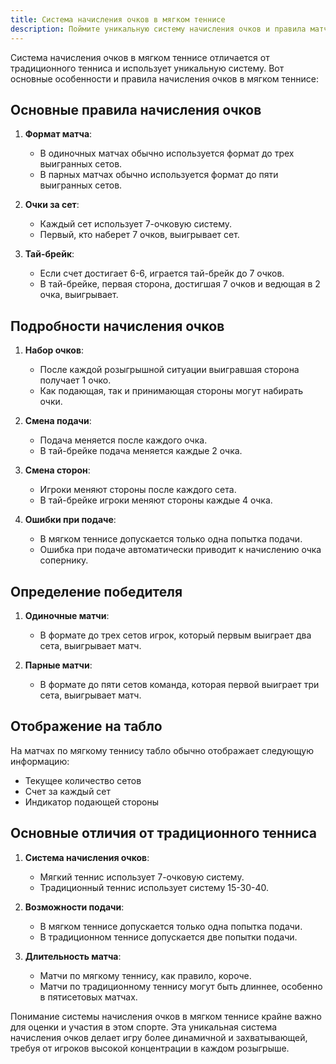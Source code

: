 ```yaml
---
title: Система начисления очков в мягком теннисе
description: Поймите уникальную систему начисления очков и правила матчей мягкого тенниса.
---
```


Система начисления очков в мягком теннисе отличается от традиционного тенниса и использует уникальную систему. Вот основные особенности и правила начисления очков в мягком теннисе:

## Основные правила начисления очков

1. **Формат матча**:
   - В одиночных матчах обычно используется формат до трех выигранных сетов.
   - В парных матчах обычно используется формат до пяти выигранных сетов.

2. **Очки за сет**:
   - Каждый сет использует 7-очковую систему.
   - Первый, кто наберет 7 очков, выигрывает сет.

3. **Тай-брейк**:
   - Если счет достигает 6-6, играется тай-брейк до 7 очков.
   - В тай-брейке, первая сторона, достигшая 7 очков и ведющая в 2 очка, выигрывает.

## Подробности начисления очков

1. **Набор очков**:
   - После каждой розыгрышной ситуации выигравшая сторона получает 1 очко.
   - Как подающая, так и принимающая стороны могут набирать очки.

2. **Смена подачи**:
   - Подача меняется после каждого очка.
   - В тай-брейке подача меняется каждые 2 очка.

3. **Смена сторон**:
   - Игроки меняют стороны после каждого сета.
   - В тай-брейке игроки меняют стороны каждые 4 очка.

4. **Ошибки при подаче**:
   - В мягком теннисе допускается только одна попытка подачи.
   - Ошибка при подаче автоматически приводит к начислению очка сопернику.

## Определение победителя

1. **Одиночные матчи**:
   - В формате до трех сетов игрок, который первым выиграет два сета, выигрывает матч.

2. **Парные матчи**:
   - В формате до пяти сетов команда, которая первой выиграет три сета, выигрывает матч.

## Отображение на табло

На матчах по мягкому теннису табло обычно отображает следующую информацию:

- Текущее количество сетов
- Счет за каждый сет
- Индикатор подающей стороны

## Основные отличия от традиционного тенниса

1. **Система начисления очков**:
   - Мягкий теннис использует 7-очковую систему.
   - Традиционный теннис использует систему 15-30-40.

2. **Возможности подачи**:
   - В мягком теннисе допускается только одна попытка подачи.
   - В традиционном теннисе допускается две попытки подачи.

3. **Длительность матча**:
   - Матчи по мягкому теннису, как правило, короче.
   - Матчи по традиционному теннису могут быть длиннее, особенно в пятисетовых матчах.

Понимание системы начисления очков в мягком теннисе крайне важно для оценки и участия в этом спорте. Эта уникальная система начисления очков делает игру более динамичной и захватывающей, требуя от игроков высокой концентрации в каждом розыгрыше.